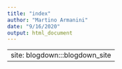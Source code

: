 ```yaml
---
title: "index"
author: "Martino Armanini"
date: "9/16/2020"
output: html_document
---
```


---
site: blogdown:::blogdown_site
---

